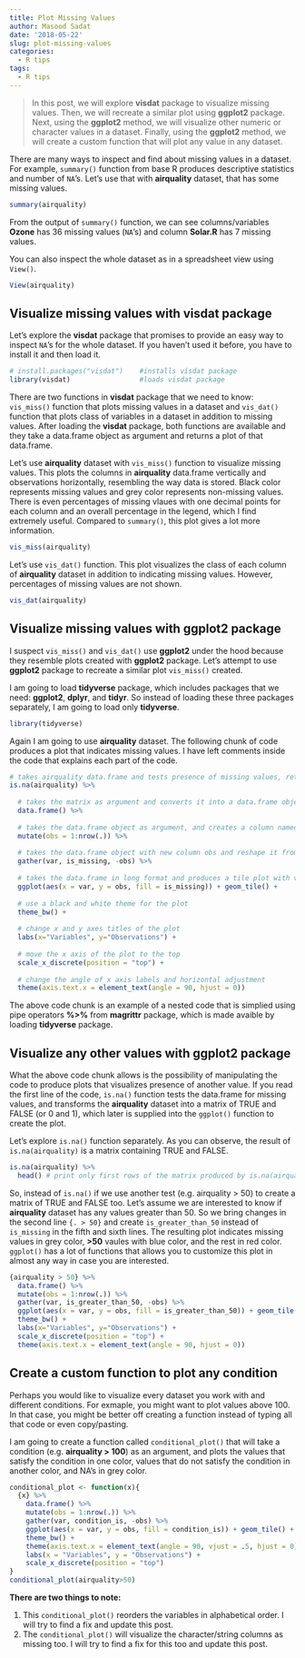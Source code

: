 ```yaml
---
title: Plot Missing Values
author: Masood Sadat
date: '2018-05-22'
slug: plot-missing-values
categories:
  - R tips
tags:
  - R tips
---
```



> In this post, we will explore **visdat** package to visualize missing values. Then, we will recreate a similar plot using **ggplot2** package. Next, using the **ggplot2** method, we will visualize other numeric or character values in a dataset. Finally, using the **ggplot2** method, we will create a custom function that will plot any value in any dataset.

There are many ways to inspect and find about missing values in a dataset. For example, `summary()` function from base R produces descriptive statistics and number of `NA`'s. Let's use that with **airquality** dataset, that has some missing values.

```r
summary(airquality)
```

From the output of `summary()` function, we can see columns/variables **Ozone** has 36 missing values (`NA`'s) and column **Solar.R** has 7 missing values. 

You can also inspect the whole dataset as in a spreadsheet view using `View()`.

```r
View(airquality)
```


## Visualize missing values with visdat package

Let's explore the **visdat** package that promises to provide an easy way to inspect `NA`'s for the whole dataset. If you haven't used it before, you have to install it and then load it.

```r
# install.packages("visdat")    #installs visdat package
library(visdat)                 #loads visdat package
```

There are two functions in **visdat** package that we need to know: `vis_miss()` function that plots missing values in a dataset and `vis_dat()` function that plots class of variables in a dataset in addition to missing values. After loading the **visdat** package, both functions are available and they take a data.frame object as argument and returns a plot of that data.frame.

Let's use **airquality** dataset with `vis_miss()` function to visualize missing values. This plots the columns in **airquality** data.frame vertically and observations horizontally, resembling the way data is stored. Black color represents missing values and grey color represents non-missing values. There is even percentages of missing vlaues with one decimal points for each column and an overall percentage in the legend, which I find extremely useful. Compared to `summary()`, this plot gives a lot more information.

```r
vis_miss(airquality)
```

Let's use `vis_dat()` function. This plot visualizes the class of each column of **airquality** dataset in addition to indicating missing values. However, percentages of missing values are not shown. 

```r
vis_dat(airquality)
```

## Visualize missing values with ggplot2 package

I suspect `vis_miss()` and `vis_dat()` use **ggplot2** under the hood because they resemble plots created with **ggplot2** package. Let's attempt to use **ggplot2** package to recreate a similar plot `vis_miss()` created.

I am going to load **tidyverse** package, which includes packages that we need: **ggplot2**, **dplyr**, and **tidyr**. So instead of loading these three packages separately, I am going to load only **tidyverse**.

```r
library(tidyverse)
```

Again I am going to use **airquality** dataset. The following chunk of code produces a plot that indicates missing values. I have left comments inside the code that explains each part of the code.

```r
# takes airquality data.frame and tests presence of missing values, returning a matrix of TRUE and FALSE, with TRUE indicating missing values
is.na(airquality) %>%
  
  # takes the matrix as argument and converts it into a data.frame object
  data.frame() %>%
  
  # takes the data.frame object as argument, and creates a column named obs that takes value 1 through 153 which is airquality's number of rows
  mutate(obs = 1:nrow(.)) %>%
  
  # takes the data.frame object with new column obs and reshape it from wide format to long format, transforming all other columns into var and is_missing columns, with exception of obs column
  gather(var, is_missing, -obs) %>%
  
  # takes the data.frame in long format and produces a tile plot with var column in x axis, obs column in y axis, and fill the tiles based with is_missing column values
  ggplot(aes(x = var, y = obs, fill = is_missing)) + geom_tile() + 
  
  # use a black and white theme for the plot
  theme_bw() +
  
  # change x and y axes titles of the plot
  labs(x="Variables", y="Observations") +
  
  # move the x axis of the plot to the top
  scale_x_discrete(position = "top") +
  
  # change the angle of x axis labels and horizontal adjustment
  theme(axis.text.x = element_text(angle = 90, hjust = 0))
```

The above code chunk is an example of a nested code that is simplied using pipe operators **%>%** from **magrittr** package, which is made avaible by loading **tidyverse** package.

## Visualize any other values with ggplot2 package

What the above code chunk allows is the possibility of manipulating the code to produce plots that visualizes presence of another value. If you read the first line of the code, `is.na()` function tests the data.frame for missing values, and transforms the **airquality** dataset into a matrix of TRUE and FALSE (or 0 and 1), which later is supplied into the `ggplot()` function to create the plot.

Let's explore `is.na()` function separately. As you can observe, the result of `is.na(airquality)` is a matrix containing TRUE and FALSE.

```r
is.na(airquality) %>% 
  head() # print only first rows of the matrix produced by is.na(airquality)
```

So, instead of `is.na()` if we use another test (e.g. airquality > 50) to create a matrix of TRUE and FALSE too. Let's assume we are interested to know if **airquality** dataset has any values greater than 50. So we bring changes in the second line `{. > 50}` and create `is_greater_than_50` instead of `is_missing` in the fifth and sixth lines. The resulting plot indicates missing values in grey color, **>50** vaules with blue color, and the rest in red color. `ggplot()` has a lot of functions that allows you to customize this plot in almost any way in case you are interested.

```r
{airquality > 50} %>%
  data.frame() %>%
  mutate(obs = 1:nrow(.)) %>%
  gather(var, is_greater_than_50, -obs) %>%
  ggplot(aes(x = var, y = obs, fill = is_greater_than_50)) + geom_tile() + 
  theme_bw() +
  labs(x="Variables", y="Observations") +
  scale_x_discrete(position = "top") +
  theme(axis.text.x = element_text(angle = 90, hjust = 0))
```

## Create a custom function to plot any condition

Perhaps you would like to visualize every dataset you work with and different conditions. For exmaple, you might want to plot values above 100. In that case, you might be better off creating a function instead of typing all that code or even copy/pasting.

I am going to create a function called `conditional_plot()` that will take a condition (e.g. **airquality > 100**) as an argument, and plots the values that satisfy the condition in one color, values that do not satisfy the condition in another color, and NA's in grey color.

```r
conditional_plot <- function(x){
  {x} %>%
    data.frame() %>% 
    mutate(obs = 1:nrow(.)) %>% 
    gather(var, condition_is, -obs) %>%
    ggplot(aes(x = var, y = obs, fill = condition_is)) + geom_tile() + 
    theme_bw() +
    theme(axis.text.x = element_text(angle = 90, vjust = .5, hjust = 0)) + 
    labs(x = "Variables", y = "Observations") +
    scale_x_discrete(position = "top")
}
conditional_plot(airquality>50)
```

**There are two things to note:**

1. This `conditional_plot()` reorders the variables in alphabetical order. I will try to find a fix and update this post.
2. The `conditional_plot()` will visualize the character/string columns as missing too. I will try to find a fix for this too and update this post.








